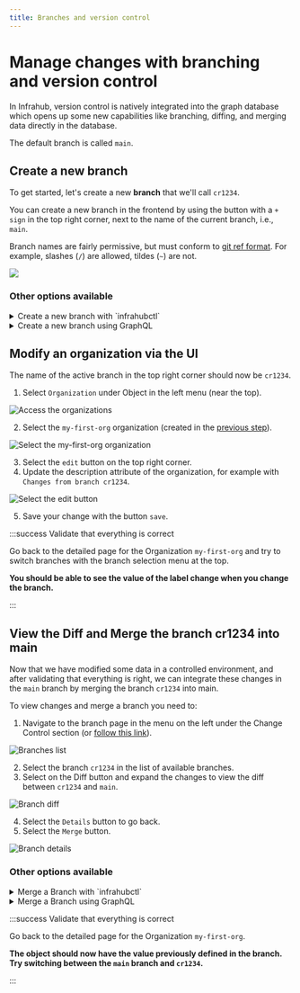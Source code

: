 ```yaml
---
title: Branches and version control
---
```


# Manage changes with branching and version control

In Infrahub, version control is natively integrated into the graph database which opens up some new capabilities like branching, diffing, and merging data directly in the database.

The default branch is called `main`.

## Create a new branch

To get started, let's create a new **branch** that we'll call `cr1234`.

You can create a new branch in the frontend by using the button with a `+ sign` in the top right corner, next to the name of the current branch, i.e., `main`.

Branch names are fairly permissive, but must conform to [git ref format](https://git-scm.com/docs/git-check-ref-format). For example, slashes (`/`) are allowed, tildes (`~`) are not.

![](../../media/tutorial_1_branch_creation.png)

### Other options available

<details>
  <summary>Create a new branch with `infrahubctl`</summary>

  Use the command below to create a new branch named `cr1234`

  ```bash
  infrahubctl branch create cr1234
  ```

  :::info

  Execute `invoke demo.cli-git` to start a shell session that will give you access to `infrahubctl`.

  :::
</details>

<details>
  <summary>Create a new branch using GraphQL</summary>

  Use the GraphQL mutation below to create a new branch named `cr1234`. In GraphQL a 'mutation' is used
  whenever you want to change data, i.e., create, update, or delete. For reading data a 'query' is used.

  ```graphql
  # Endpoint : http://127.0.0.1:8000/graphql/main
  mutation {
    BranchCreate(data: { name: "cr1234", sync_with_git: true}) {
      ok
      object {
        id
        name
      }
    }
  }
  ```

  You'll need to provide a header to execute this operation:

  ```yaml
  X-INFRAHUB-KEY: 06438eb2-8019-4776-878c-0941b1f1d1ec
  ```

</details>

## Modify an organization via the UI

The name of the active branch in the top right corner should now be `cr1234`.

1. Select `Organization` under Object in the left menu (near the top).

![Access the organizations](../../media/tutorial_1_organizations.png)

2. Select the `my-first-org` organization (created in the [previous step](./creating-an-object.mdx)).

![Select the my-first-org organization](../../media/tutorial_1_organization_details.png)

3. Select the `edit` button on the top right corner.
4. Update the description attribute of the organization, for example with `Changes from branch cr1234`.

![Select the `edit` button](../../media/tutorial_1_organization_edit.png)

5. Save your change with the button `save`.

:::success Validate that everything is correct

Go back to the detailed page for the Organization `my-first-org` and try to switch branches with the branch selection menu at the top.

**You should be able to see the value of the label change when you change the branch.**

:::

## View the Diff and Merge the branch cr1234 into main

Now that we have modified some data in a controlled environment, and after validating that everything is right, we can integrate these changes in the `main` branch by merging the branch `cr1234` into main.

To view changes and merge a branch you need to:

1. Navigate to the branch page in the menu on the left under the Change Control section (or [follow this link](http://localhost:8000/branches/)).

![Branches list](../../media/tutorial_1_branch_list.png)

2. Select the branch `cr1234` in the list of available branches.
3. Select on the Diff button and expand the changes to view the diff between `cr1234` and `main`.

![Branch diff](../../media/tutorial_1_branch_diff.png)

4. Select the `Details` button to go back.
5. Select the `Merge` button.

![Branch details](../../media/tutorial_1_branch_details.png)

### Other options available

<details>
  <summary>Merge a Branch with `infrahubctl`</summary>

  Use the command below to create a new branch named `cr1234`.

  ```bash
  infrahubctl branch merge cr1234
  ```

  :::info

  Execute `invoke demo.cli-git` to start a shell session that will give you access to `infrahubctl`

  :::

</details>

<details>
  <summary>Merge a Branch using GraphQL</summary>

  Use the GraphQL query below to merge the branch named `cr1234`:

  ```graphql
  # Endpoint : http://127.0.0.1:8000/graphql/main
  mutation {
    BranchMerge(data: { name: "cr1234" }) {
      ok
      object {
        id
        name
      }
    }
  }
  ```

  You'll need to provide a header to execute this operation:

  ```yaml
  X-INFRAHUB-KEY: 06438eb2-8019-4776-878c-0941b1f1d1ec
  ```

</details>

:::success Validate that everything is correct

Go back to the detailed page for the Organization `my-first-org`.

**The object should now have the value previously defined in the branch. Try switching between the `main` branch and `cr1234`.**

:::
